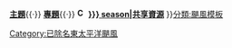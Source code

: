 <noinclude>{{NoteTA
|G1=Weather
|G2=People
|1=zh:伊歐凱;zh-cn:伊欧凯;zh-hk:伊歐凱;zh-tw:伊歐佳;zh-mo:伊歐凱;
|2=zh-cn:柏加;zh-hk:柏加;zh-tw:帕卡;
|skin=typhoon
}}</noinclude>
{{Navbox 
| name = 除名太平洋颶風
| title = [[除名太平洋飓风名称列表|除名太平洋飓风名称]]
| listclass = hlist
| group1 = 東太平洋
| list1  =
* [[1965年热带风暴黑兹尔|黑兹爾]]
* [[飓风菲乔|菲喬]]
* [[飓风费法|費法]]
* [[飓风伊斯梅尔|伊斯梅爾]]
* [[飓风宝莲|宝莲]]
* [[飓风阿道夫|阿道夫]]
* [[飓风肯納|肯納]]
* [[热带风暴阿尔玛|阿爾瑪]]
* [[飓风曼努埃尔|曼努埃爾]]
* [[颶風奧迪爾|奧迪爾]]
* [[颶風派翠莎|帕特里夏]]
| group2 = 中太平洋
| list2  =
* [[飓风伊娃|伊娃]]
* [[颶風伊尼基|伊尼基]]
* [[颱風柏加|柏加]]
* [[颶風伊歐凱|伊歐凱]]
|below=
'''{{Icon|Category}} [[:Category:已除名東太平洋颶風|分類]]'''{{·}} '''{{Icon|Portal}} [[Portal:熱帶氣旋|主題]]'''{{·}} '''{{Icon|WikiProject}} [[WikiProject:太平洋颱風季|專題]]'''{{·}} '''[[File:Commons-logo.svg|16px]] [[Commons:Category:{{{year|}}} {{{region|}}} {{{type|}}} season|共享資源]]'''
}}<noinclude>[[分類:颶風模板]]
</noinclude>[[Category:已除名東太平洋颶風]]